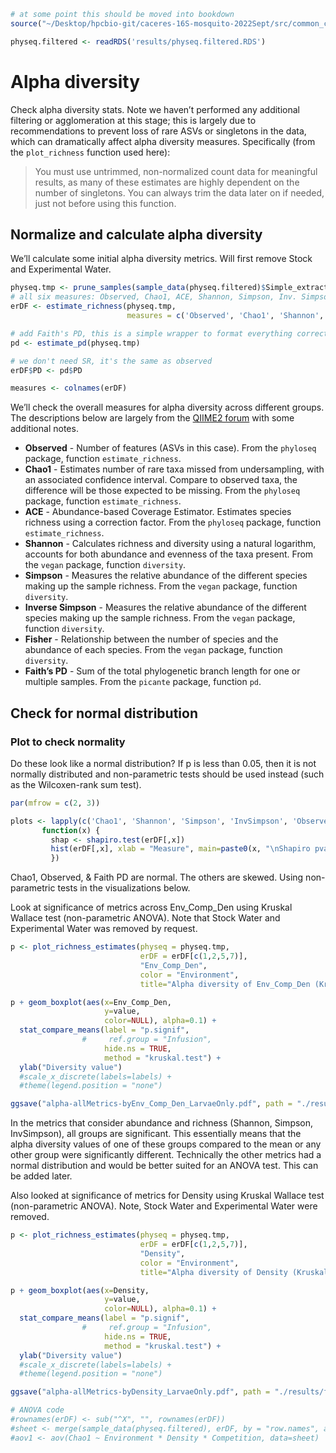 ```r
# at some point this should be moved into bookdown
source("~/Desktop/hpcbio-git/caceres-16S-mosquito-2022Sept/src/common_code.R", local = knitr::knit_global())
```

```r
physeq.filtered <- readRDS('results/physeq.filtered.RDS')
```

# Alpha diversity

Check alpha diversity stats.  Note we haven't performed any additional filtering or agglomeration at this stage; this is largely due to recommendations to prevent loss of rare ASVs or singletons in the data, which can dramatically affect alpha diversity measures.  Specifically (from the `plot_richness` function used here):

> You must use untrimmed, non-normalized count data for meaningful results, as many of these estimates are highly dependent on the number of singletons. You can always trim the data later on if needed, just not before using this function.

## Normalize and calculate alpha diversity 


We'll calculate some initial alpha diversity metrics. Will first remove Stock and Experimental Water.

```r
physeq.tmp <- prune_samples(sample_data(physeq.filtered)$Simple_extraction == "Mosquito Larvae", physeq.filtered)
# all six measures: Observed, Chao1, ACE, Shannon, Simpson, Inv. Simpson, Fisher
erDF <- estimate_richness(physeq.tmp, 
                          measures = c('Observed', 'Chao1', 'Shannon', 'Simpson', 'InvSimpson'))

# add Faith's PD, this is a simple wrapper to format everything correctly
pd <- estimate_pd(physeq.tmp)

# we don't need SR, it's the same as observed
erDF$PD <- pd$PD

measures <- colnames(erDF)
```

We'll check the overall measures for alpha diversity across different groups.  The descriptions below are largely from the [QIIME2 forum](https://forum.qiime2.org/t/alpha-and-beta-diversity-explanations-and-commands/2282) with some additional notes.

* **Observed** - Number of features (ASVs in this case).  From the `phyloseq` package, function `estimate_richness`. 
* **Chao1** - Estimates number of rare taxa missed from undersampling, with an associated confidence interval. Compare to observed taxa, the difference will be those expected to be missing. From the `phyloseq` package, function `estimate_richness`. 
* **ACE** - Abundance-based Coverage Estimator. Estimates species richness using a correction factor.  From the `phyloseq` package, function `estimate_richness`. 
* **Shannon** - Calculates richness and diversity using a natural logarithm, accounts for both abundance and evenness of the taxa present. From the `vegan` package, function `diversity`. 
* **Simpson** - Measures the relative abundance of the different species making up the sample richness.  From the `vegan` package, function `diversity`. 
* **Inverse Simpson** - Measures the relative abundance of the different species making up the sample richness.  From the `vegan` package, function `diversity`. 
* **Fisher** - Relationship between the number of species and the abundance of each species.  From the `vegan` package, function `diversity`. 
* **Faith's PD** - Sum of the total phylogenetic branch length for one or multiple samples.  From the `picante` package, function `pd`. 

## Check for normal distribution 

### Plot to check normality

Do these look like a normal distribution? If p is less than 0.05, then it is not normally distributed and non-parametric tests should be used instead (such as the Wilcoxen-rank sum test).

```r
par(mfrow = c(2, 3))

plots <- lapply(c('Chao1', 'Shannon', 'Simpson', 'InvSimpson', 'Observed', 'PD'), 
       function(x) {
         shap <- shapiro.test(erDF[,x])
         hist(erDF[,x], xlab = "Measure", main=paste0(x, "\nShapiro pvalue=", label_number(accuracy = 0.0001)(shap$p.value)), breaks=15)
         })
```

Chao1, Observed, & Faith PD are normal. The others are skewed. Using non-parametric tests in the visualizations below.

Look at significance of metrics across Env_Comp_Den using Kruskal Wallace test (non-parametric ANOVA). Note that Stock Water and Experimental Water was removed by request.

```r
p <- plot_richness_estimates(physeq = physeq.tmp, 
                             erDF = erDF[c(1,2,5,7)],
                             "Env_Comp_Den", 
                             color = "Environment", 
                             title="Alpha diversity of Env_Comp_Den (Kruskal Wallace test)")

p + geom_boxplot(aes(x=Env_Comp_Den,
                     y=value,
                     color=NULL), alpha=0.1) +
  stat_compare_means(label = "p.signif",
                #     ref.group = "Infusion",
                     hide.ns = TRUE,
                     method = "kruskal.test") +
  ylab("Diversity value") 
  #scale_x_discrete(labels=labels) + 
  #theme(legend.position = "none")

ggsave("alpha-allMetrics-byEnv_Comp_Den_LarvaeOnly.pdf", path = "./results/final-plots", device = "pdf", width = 8, height = 5.5, units = "in")
```

In the metrics that consider abundance and richness (Shannon, Simpson, InvSimpson), all groups are significant. This essentially means that the alpha diversity values of one of these groups compared to the mean or any other group were significantly different. Technically the other metrics had a normal distribution and would be better suited for an ANOVA test. This can be added later.


Also looked at significance of metrics for Density using Kruskal Wallace test (non-parametric ANOVA). Note, Stock Water and Experimental Water were removed.

```r
p <- plot_richness_estimates(physeq = physeq.tmp, 
                             erDF = erDF[c(1,2,5,7)],
                             "Density", 
                             color = "Environment", 
                             title="Alpha diversity of Density (Kruskal Wallace test)")

p + geom_boxplot(aes(x=Density,
                     y=value,
                     color=NULL), alpha=0.1) +
  stat_compare_means(label = "p.signif",
                #     ref.group = "Infusion",
                     hide.ns = TRUE,
                     method = "kruskal.test") +
  ylab("Diversity value") 
  #scale_x_discrete(labels=labels) + 
  #theme(legend.position = "none")

ggsave("alpha-allMetrics-byDensity_LarvaeOnly.pdf", path = "./results/final-plots", device = "pdf", width = 7, height = 5.5, units = "in")
```

```r
# ANOVA code
#rownames(erDF) <- sub("^X", "", rownames(erDF))
#sheet <- merge(sample_data(physeq.filtered), erDF, by = "row.names", all.x = TRUE)
#aov1 <- aov(Chao1 ~ Environment * Density * Competition, data=sheet)
```
